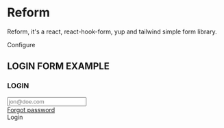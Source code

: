 
[//]: # 'import "../reform.scss";'

<Meta title="reform/Get Started" />

# Reform

Reform, it's a react, react-hook-form, yup and tailwind simple form library.

<div className="subheading">Configure</div>

## LOGIN FORM EXAMPLE

<Canvas>
  <div className="max-w-sm p-6 border">
    <h3 className="mb-4">LOGIN</h3>
    <Form schema={schema} onSubmit={handleSubmit}>
      <div className="flex flex-col gap-4">
        <div>
          <Input
            label="E-mail"
            name="email"
            placeholder="jon@doe.com"
            className="text-gray-800 "
          />
        </div>
        <div>
          <PasswordInput
            label="Password"
            name="password"
            placeholder="your strong password"
            className="text-gray-800 "
          />
        </div>
        <div className="flex justify-between">
          <Checkbox label="Remember me" name="remember" />
          <a href="#" className="text-primary mb-1 text-sm">
            Forgot password
          </a>
        </div>
        <div>
          <Submit>Login</Submit>
        </div>
      </div>
    </Form>
  </div>
</Canvas>
